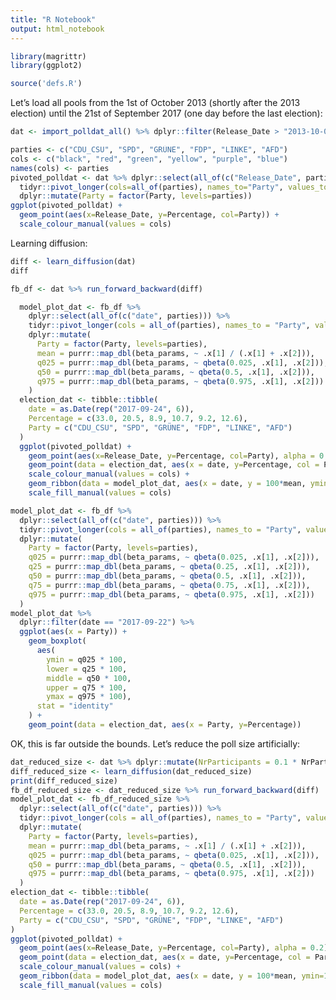 ```yaml
---
title: "R Notebook"
output: html_notebook
---
```


```R
library(magrittr)
library(ggplot2)

source('defs.R')
```

Let's load all pools from the 1st of October 2013 (shortly after the 2013 election) until the 21st of September 2017 (one day before the last election):

```R
dat <- import_polldat_all() %>% dplyr::filter(Release_Date > "2013-10-01" & Release_Date < "2017-09-24")
```

```R
parties <- c("CDU_CSU", "SPD", "GRÜNE", "FDP", "LINKE", "AFD")
cols <- c("black", "red", "green", "yellow", "purple", "blue")
names(cols) <- parties
pivoted_polldat <- dat %>% dplyr::select(all_of(c("Release_Date", parties))) %>%
  tidyr::pivot_longer(cols=all_of(parties), names_to="Party", values_to="Percentage") %>%
  dplyr::mutate(Party = factor(Party, levels=parties))
ggplot(pivoted_polldat) +
  geom_point(aes(x=Release_Date, y=Percentage, col=Party)) +
  scale_colour_manual(values = cols)
```

Learning diffusion:

```R
diff <- learn_diffusion(dat)
diff
```

```R
fb_df <- dat %>% run_forward_backward(diff)
```

```R
  model_plot_dat <- fb_df %>%
    dplyr::select(all_of(c("date", parties))) %>%
    tidyr::pivot_longer(cols = all_of(parties), names_to = "Party", values_to = "beta_params") %>%
    dplyr::mutate(
      Party = factor(Party, levels=parties),
      mean = purrr::map_dbl(beta_params, ~ .x[1] / (.x[1] + .x[2])),
      q025 = purrr::map_dbl(beta_params, ~ qbeta(0.025, .x[1], .x[2])),
      q50 = purrr::map_dbl(beta_params, ~ qbeta(0.5, .x[1], .x[2])),
      q975 = purrr::map_dbl(beta_params, ~ qbeta(0.975, .x[1], .x[2]))
    )
  election_dat <- tibble::tibble(
    date = as.Date(rep("2017-09-24", 6)),
    Percentage = c(33.0, 20.5, 8.9, 10.7, 9.2, 12.6),
    Party = c("CDU_CSU", "SPD", "GRÜNE", "FDP", "LINKE", "AFD")
  )
  ggplot(pivoted_polldat) +
    geom_point(aes(x=Release_Date, y=Percentage, col=Party), alpha = 0.2) +
    geom_point(data = election_dat, aes(x = date, y=Percentage, col = Party)) +
    scale_colour_manual(values = cols) +
    geom_ribbon(data = model_plot_dat, aes(x = date, y = 100*mean, ymin=100*q025, ymax=100*q975, fill = Party)) +
    scale_fill_manual(values = cols)
```

```R
model_plot_dat <- fb_df %>%
  dplyr::select(all_of(c("date", parties))) %>%
  tidyr::pivot_longer(cols = all_of(parties), names_to = "Party", values_to = "beta_params") %>%
  dplyr::mutate(
    Party = factor(Party, levels=parties),
    q025 = purrr::map_dbl(beta_params, ~ qbeta(0.025, .x[1], .x[2])),
    q25 = purrr::map_dbl(beta_params, ~ qbeta(0.25, .x[1], .x[2])),
    q50 = purrr::map_dbl(beta_params, ~ qbeta(0.5, .x[1], .x[2])),
    q75 = purrr::map_dbl(beta_params, ~ qbeta(0.75, .x[1], .x[2])),
    q975 = purrr::map_dbl(beta_params, ~ qbeta(0.975, .x[1], .x[2]))
  )
model_plot_dat %>%
  dplyr::filter(date == "2017-09-22") %>%
  ggplot(aes(x = Party)) +
    geom_boxplot(
      aes(
        ymin = q025 * 100,
        lower = q25 * 100,
        middle = q50 * 100,
        upper = q75 * 100,
        ymax = q975 * 100),
      stat = "identity"
    ) + 
    geom_point(data = election_dat, aes(x = Party, y=Percentage))
```

OK, this is far outside the bounds. Let's reduce the poll size artificially:

```R
dat_reduced_size <- dat %>% dplyr::mutate(NrParticipants = 0.1 * NrParticipants)
diff_reduced_size <- learn_diffusion(dat_reduced_size)
print(diff_reduced_size)
fb_df_reduced_size <- dat_reduced_size %>% run_forward_backward(diff)
model_plot_dat <- fb_df_reduced_size %>%
  dplyr::select(all_of(c("date", parties))) %>%
  tidyr::pivot_longer(cols = all_of(parties), names_to = "Party", values_to = "beta_params") %>%
  dplyr::mutate(
    Party = factor(Party, levels=parties),
    mean = purrr::map_dbl(beta_params, ~ .x[1] / (.x[1] + .x[2])),
    q025 = purrr::map_dbl(beta_params, ~ qbeta(0.025, .x[1], .x[2])),
    q50 = purrr::map_dbl(beta_params, ~ qbeta(0.5, .x[1], .x[2])),
    q975 = purrr::map_dbl(beta_params, ~ qbeta(0.975, .x[1], .x[2]))
  )
election_dat <- tibble::tibble(
  date = as.Date(rep("2017-09-24", 6)),
  Percentage = c(33.0, 20.5, 8.9, 10.7, 9.2, 12.6),
  Party = c("CDU_CSU", "SPD", "GRÜNE", "FDP", "LINKE", "AFD")
)
ggplot(pivoted_polldat) +
  geom_point(aes(x=Release_Date, y=Percentage, col=Party), alpha = 0.2) +
  geom_point(data = election_dat, aes(x = date, y=Percentage, col = Party)) +
  scale_colour_manual(values = cols) +
  geom_ribbon(data = model_plot_dat, aes(x = date, y = 100*mean, ymin=100*q025, ymax=100*q975, fill = Party)) +
  scale_fill_manual(values = cols)

```

